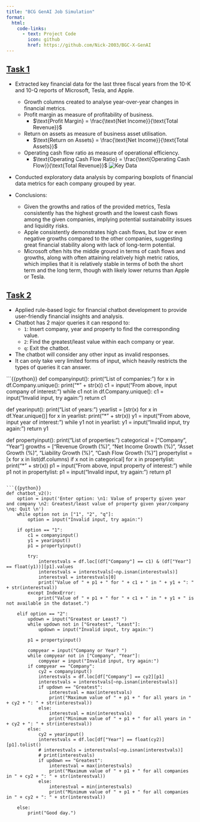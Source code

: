 ```yaml
---
title: "BCG GenAI Job Simulation"
format:
  html:
    code-links:
      - text: Project Code
        icon: github
        href: https://github.com/Nick-2003/BGC-X-GenAI
---
```


## [Task 1](https://github.com/Nick-2003/forage-bcg_x-genai/blob/master/BGC%20X%20GenAI%20Task%201/BGC%20X%20GenAI%20Task%201.ipynb)

- Extracted key financial data for the last three fiscal years from the 10-K and 10-Q reports of Microsoft, Tesla, and Apple.
  - Growth columns created to analyse year-over-year changes in financial metrics.
  - Profit margin as measure of profitability of business.
    - $\text{Profit Margin} = \frac{\text{Net Income}}{\text{Total Revenue}}$
  - Return on assets as measure of business asset utilisation.
    - $\text{Return on Assets} = \frac{\text{Net Income}}{\text{Total Assets}}$
  - Operating cash flow ratio as measure of operational efficiency.
    - $\text{Operating Cash Flow Ratio} = \frac{\text{Operating Cash Flow}}{\text{Total Revenue}}$
![Key Data](../assets/images/bcg_genai_keydata.png)

- Conducted exploratory data analysis by comparing boxplots of financial data metrics for each company grouped by year.

- Conclusions: 
  - Given the growths and ratios of the provided metrics, Tesla consistently has the highest growth and the lowest cash flows among the given companies, implying potential sustainability issues and liquidity risks. 
  - Apple consistently demonstrates high cash flows, but low or even negative growths compared to the other companies, suggesting great financial stability along with lack of long-term potential.
  - Microsoft often hits the middle ground in terms of cash flows and growths, along with often attaining relatively high metric ratios, which implies that it is relatively stable in terms of both the short term and the long term, though with likely lower returns than Apple or Tesla.

## [Task 2](https://github.com/Nick-2003/forage-bcg_x-genai/blob/master/BGC%20X%20GenAI%20Task%202/BGC%20X%20GenAI%20Task%202%20(V2).ipynb)

- Applied rule-based logic for financial chatbot development to provide user-friendly financial insights and analysis.
- Chatbot has 2 major queries it can respond to:
  - `1`: Insert company, year and property to find the corresponding value.
  - `2`: Find the greatest/least value within each company or year.
  - `q`: Exit the chatbot.
- The chatbot will consider any other input as invalid responses.
- It can only take very limited forms of input, which heavily restricts the types of queries it can answer.

```{{python}}
def companyinput():
    print("List of companies:")
    for x in df.Company.unique():
        print("* " + str(x))
    c1 = input("From above, input company of interest: ")
    while c1 not in df.Company.unique(): 
        c1 = input("Invalid input, try again:")
    return c1

def yearinput(): 
    print("List of years:")
    yearlist = [str(x) for x in df.Year.unique()]
    for x in yearlist:
        print("* " + str(x))
    y1 = input("From above, input year of interest: ")
    while y1 not in yearlist: 
        y1 = input("Invalid input, try again:")
    return y1

def propertyinput(): 
    print("List of properties:")
    categorical = ["Company", "Year"]
    growths = ["Revenue Growth (%)", "Net Income Growth (%)", "Asset Growth (%)", "Liability Growth (%)", "Cash Flow Growth (%)"]
    propertylist = [x for x in list(df.columns) if x not in categorical] 
    for x in propertylist: 
        print("* " + str(x))
    p1 = input("From above, input property of interest: ")
    while p1 not in propertylist: 
        p1 = input("Invalid input, try again:")
    return p1 
```

```{{python}}
def chatbot_v2(): 
    option = input('Enter option: \n1: Value of property given year and company \n2: Greatest/least value of property given year/company \nq: Quit \n')
    while option not in ["1", "2", "q"]: 
        option = input("Invalid input, try again:")
    
    if option == "1": 
        c1 = companyinput()
        y1 = yearinput()
        p1 = propertyinput()

        try: 
            interestvals = df.loc[(df["Company"] == c1) & (df["Year"] == float(y1))][p1].values
            interestvals = interestvals[~np.isnan(interestvals)] 
            interestval = interestvals[0]
            print("Value of " + p1 + " for " + c1 + " in " + y1 + ": " + str(interestval))
        except IndexError: 
            print("Value of " + p1 + " for " + c1 + " in " + y1 + " is not available in the dataset.")
    
    elif option == "2": 
        updown = input("Greatest or Least? ")
        while updown not in ["Greatest", "Least"]: 
            updown = input("Invalid input, try again:")

        p1 = propertyinput()

        compyear = input("Company or Year? ")
        while compyear not in ["Company", "Year"]: 
            compyear = input("Invalid input, try again:")
        if compyear == "Company": 
            cy2 = companyinput()
            interestvals = df.loc[df["Company"] == cy2][p1]
            interestvals = interestvals[~np.isnan(interestvals)]
            if updown == "Greatest": 
                interestval = max(interestvals)
                print("Maximum value of " + p1 + " for all years in " + cy2 + ": " + str(interestval))
            else: 
                interestval = min(interestvals)
                print("Minimum value of " + p1 + " for all years in " + cy2 + ": " + str(interestval))
        else: 
            cy2 = yearinput()
            interestvals = df.loc[df["Year"] == float(cy2)][p1].tolist()
            # interestvals = interestvals[~np.isnan(interestvals)]
            # print(interestvals)
            if updown == "Greatest": 
                interestval = max(interestvals)
                print("Maximum value of " + p1 + " for all companies in " + cy2 + ": " + str(interestval))
            else: 
                interestval = min(interestvals)
                print("Minimum value of " + p1 + " for all companies in " + cy2 + ": " + str(interestval))
    
    else: 
        print("Good day.")
```

